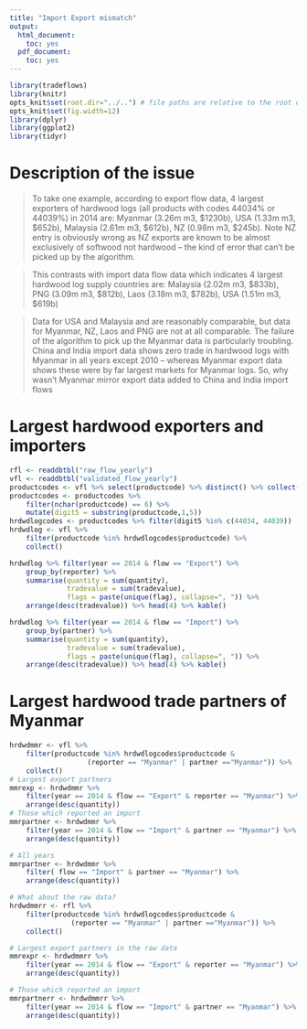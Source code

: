 ```yaml
---
title: "Import Export mismatch"
output:
  html_document:
    toc: yes
  pdf_document:
    toc: yes
---
```



```r
library(tradeflows)
library(knitr)
opts_knit$set(root.dir="../..") # file paths are relative to the root of the project directory
opts_knit$set(fig.width=12)
library(dplyr)
library(ggplot2)
library(tidyr)
``` 


# Description of the issue
> To take one example, according to export flow data, 4 largest exporters of hardwood logs (all products with codes 44034% or 44039%) in 2014 are: Myanmar (3.26m m3, $1230b), USA (1.33m m3, $652b), Malaysia (2.61m m3, $612b), NZ (0.98m m3, $245b). Note NZ entry is obviously wrong as NZ exports are known to be almost exclusively of softwood not hardwood – the kind of error that can’t be picked up by the algorithm.

> This contrasts with import data flow data which indicates 4 largest hardwood log supply countries are: Malaysia (2.02m m3, $833b), PNG (3.09m m3, $812b), Laos (3.18m m3, $782b), USA (1.51m m3, $619b)

> Data for USA and Malaysia and are reasonably comparable, but data for Myanmar, NZ, Laos and PNG are not at all comparable. The failure of the algorithm to pick up the Myanmar data is particularly troubling. China and India import data shows zero trade in hardwood logs with Myanmar in all years except 2010 – whereas Myanmar export data shows these were by far largest markets for Myanmar logs. So, why wasn’t Myanmar mirror export data added to China and India import flows


# Largest hardwood exporters and importers 
```r
rfl <- readdbtbl("raw_flow_yearly")
vfl <- readdbtbl("validated_flow_yearly")
productcodes <- vfl %>% select(productcode) %>% distinct() %>% collect()
productcodes <- productcodes %>%
    filter(nchar(productcode) == 6) %>%
    mutate(digit5 = substring(productcode,1,5))
hrdwdlogcodes <- productcodes %>% filter(digit5 %in% c(44034, 44039))
hrdwdlog <- vfl %>%
    filter(productcode %in% hrdwdlogcodes$productcode) %>% 
    collect()

hrdwdlog %>% filter(year == 2014 & flow == "Export") %>%
    group_by(reporter) %>%
    summarise(quantity = sum(quantity),
              tradevalue = sum(tradevalue),
              flags = paste(unique(flag), collapse=", ")) %>%
    arrange(desc(tradevalue)) %>% head(4) %>% kable()

hrdwdlog %>% filter(year == 2014 & flow == "Import") %>%
    group_by(partner) %>%
    summarise(quantity = sum(quantity),
              tradevalue = sum(tradevalue),
              flags = paste(unique(flag), collapse=", ")) %>%
    arrange(desc(tradevalue)) %>% head(4) %>% kable()
```


# Largest hardwood trade partners of Myanmar
```r
hrdwdmmr <- vfl %>% 
    filter(productcode %in% hrdwdlogcodes$productcode & 
                   (reporter == "Myanmar" | partner =="Myanmar")) %>%
    collect()
# Largest export partners
mmrexp <- hrdwdmmr %>% 
    filter(year == 2014 & flow == "Export" & reporter == "Myanmar") %>%
    arrange(desc(quantity))
# Those which reported an import
mmrpartner <- hrdwdmmr %>%
    filter(year == 2014 & flow == "Import" & partner == "Myanmar") %>%
    arrange(desc(quantity))

# All years
mmrpartner <- hrdwdmmr %>%
    filter( flow == "Import" & partner == "Myanmar") %>%
    arrange(desc(quantity))

# What about the raw data?
hrdwdmmrr <- rfl %>%
    filter(productcode %in% hrdwdlogcodes$productcode & 
               (reporter == "Myanmar" | partner =="Myanmar")) %>%
    collect()

# Largest export partners in the raw data
mmrexpr <- hrdwdmmrr %>% 
    filter(year == 2014 & flow == "Export" & reporter == "Myanmar") %>%
    arrange(desc(quantity))

# Those which reported an import
mmrpartnerr <- hrdwdmmrr %>%
    filter(year == 2014 & flow == "Import" & partner == "Myanmar") %>%
    arrange(desc(quantity))

```

